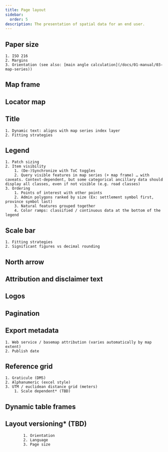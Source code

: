 ```yaml
---
title: Page layout
sidebar:
  order: 5
description: The presentation of spatial data for an end user.
---
```


## Paper size
    1. ISO 216
    2. Margins
    3. Orientation (see also: [main angle calculation](/docs/01-manual/03-map-series))

## Map frame

## Locator map

## Title
    1. Dynamic text: aligns with map series index layer
    2. Fitting strategies

## Legend
    1. Patch sizing
    2. Item visibility
        1. (De-)Synchronize with ToC toggles 
        2. Query visible features in map series (+ map frame) … with caveats. Context-dependent, but some categorical ancillary data should display all classes, even if not visible (e.g. road classes)
    3. Ordering
        1. Points of interest with other points
        2. Admin polygons ranked by size (Ex: settlement symbol first, province symbol last)
        3. Natural features grouped together
        4. Color ramps: classified / continuous data at the bottom of the legend

## Scale bar
    1. Fitting strategies
    2. Significant figures vs decimal rounding

## North arrow

## Attribution and disclaimer text

## Logos

## Pagination

## Export metadata
    1. Web service / basemap attribution (varies automatically by map extent)
    2. Publish date

## Reference grid
    1. Graticule (DMS)
    2. Alphanumeric (excel style)
    3. UTM / euclidean distance grid (meters)
        1. Scale dependent* (TBD)

## Dynamic table frames

## Layout versioning* (TBD)
            1. Orientation
            2. Language
            3. Page size
